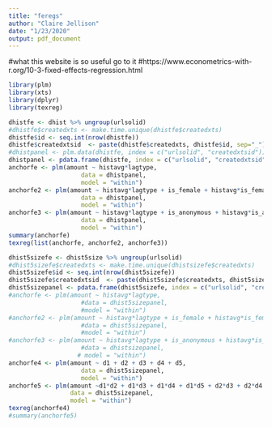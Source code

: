 ```yaml
---
title: "feregs"
author: "Claire Jellison"
date: "1/23/2020"
output: pdf_document
---
```


#what this website is so useful go to it 
#https://www.econometrics-with-r.org/10-3-fixed-effects-regression.html

```r
library(plm)
library(xts)
library(dplyr)
library(texreg)
```


```r
dhistfe <- dhist %>% ungroup(urlsolid)
#dhistfe$createdxts <- make.time.unique(dhistfe$createdxts)
dhistfe$id <- seq.int(nrow(dhistfe))
dhistfe$createdxtsid  <- paste(dhistfe$createdxts, dhistfe$id, sep="_")
#dhistpanel <- plm.data(dhistfe, index = c("urlsolid", "createdxtsid"))
dhistpanel <- pdata.frame(dhistfe, index = c("urlsolid", "createdxtsid"), drop.index = TRUE)
anchorfe <- plm(amount ~ histavg*lagtype, 
                    data = dhistpanel, 
                    model = "within")
anchorfe2 <- plm(amount ~ histavg*lagtype + is_female + histavg*is_female, 
                    data = dhistpanel, 
                    model = "within")
anchorfe3 <- plm(amount ~ histavg*lagtype + is_anonymous + histavg*is_anonymous, 
                    data = dhistpanel, 
                    model = "within")
summary(anchorfe)
texreg(list(anchorfe, anchorfe2, anchorfe3))
```

```r
dhist5sizefe <- dhist5size %>% ungroup(urlsolid)
#dhist5sizefe$createdxts <- make.time.unique(dhistsizefe$createdxts)
dhist5sizefe$id <- seq.int(nrow(dhist5sizefe))
dhist5sizefe$createdxtsid  <- paste(dhist5sizefe$createdxts, dhist5sizefe$id, sep="_")
dhist5sizepanel <- pdata.frame(dhist5sizefe, index = c("urlsolid", "createdxtsid"), drop.index = TRUE)
#anchorfe <- plm(amount ~ histavg*lagtype, 
                    #data = dhist5sizepanel, 
                    #model = "within")
#anchorfe2 <- plm(amount ~ histavg*lagtype + is_female + histavg*is_female, 
                    #data = dhist5sizepanel, 
                    #model = "within")
#anchorfe3 <- plm(amount ~ histavg*lagtype + is_anonymous + histavg*is_anonymous, 
                    #data = dhistsizepanel, 
                   # model = "within")
anchorfe4 <- plm(amount ~ d1 + d2 + d3 + d4 + d5, 
                    data = dhist5sizepanel, 
                    model = "within")
anchorfe5 <- plm(amount ~d1*d2 + d1*d3 + d1*d4 + d1*d5 + d2*d3 + d2*d4 + d2*d5 + d3*d4 + d3*d5 + d4*d5, 
                 data = dhist5sizepanel,  
                 model = "within") 
texreg(anchorfe4)
#summary(anchorfe5)
```

